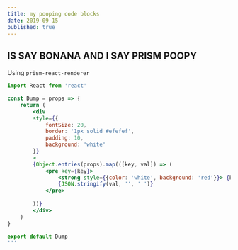 ```yaml
---
title: my pooping code blocks
date: 2019-09-15
published: true
---
```


## IS SAY BONANA AND I SAY PRISM POOPY

Using `prism-react-renderer`

```jsx react-live
import React from 'react'

const Dump = props => {
    return (
        <div
        style={{
            fontSize: 20,
            border: '1px solid #efefef',
            padding: 10,
            background: 'white'
        }}
        >
        {Object.entries(props).map(([key, val]) => (
            <pre key={key}>
                <strong style={{color: 'white', background: 'red'}}> {key} 💩</strong>
                {JSON.stringify(val, '', ' ')}
            </pre>
            
        ))}
        </div>
    )
}

export default Dump
'''